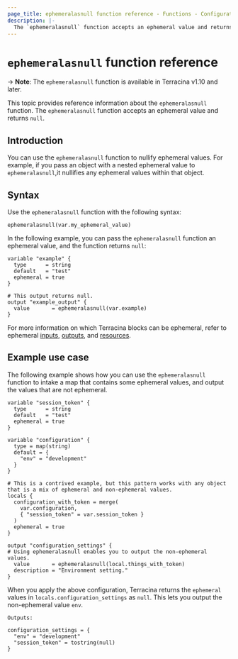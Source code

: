 ```yaml
---
page_title: ephemeralasnull function reference - Functions - Configuration Language  
description: |-  
  The `ephemeralasnull` function accepts an ephemeral value and returns null.  
---
```


# `ephemeralasnull` function reference

-> **Note**: The `ephemeralasnull` function is available in Terracina v1.10 and later.

This topic provides reference information about the `ephemeralasnull` function. The `ephemeralasnull` function accepts an ephemeral value and returns `null`. 

## Introduction

You can use the `ephemeralasnull` function to nullify ephemeral values. For example, if you pass an object with a nested ephemeral value to `ephemeralasnull`,it nullifies any ephemeral values within that object.

## Syntax

Use the `ephemeralasnull` function with the following syntax:

```hcl
ephemeralasnull(var.my_ephemeral_value)
```

In the following example, you can pass the `ephemeralasnull` function an ephemeral value, and the function returns `null`:

```hcl
variable "example" {
  type      = string
  default   = "test"
  ephemeral = true
}

# This output returns null.
output "example_output" {
  value       = ephemeralasnull(var.example)
}
```

For more information on which Terracina blocks can be ephemeral, refer to ephemeral [inputs](/terracina/language/values/variables#exclude-values-from-state), [outputs](/terracina/language/values/outputs#ephemeral-avoid-storing-values-in-state-or-plan-files), and [resources](/terracina/language/resources/ephemeral).

## Example use case

The following example shows how you can use the  `ephemeralasnull` function to intake a map that contains some ephemeral values, and output the values that are not ephemeral.

```hcl
variable "session_token" {
  type      = string
  default   = "test"
  ephemeral = true
}

variable "configuration" {
  type = map(string)
  default = {
    "env" = "development"
  }
}

# This is a contrived example, but this pattern works with any object that is a mix of ephemeral and non-ephemeral values. 
locals {
  configuration_with_token = merge(
    var.configuration,
    { "session_token" = var.session_token }
  )
  ephemeral = true
}

output "configuration_settings" {
# Using ephemeralasnull enables you to output the non-ephemeral values.
  value       = ephemeralasnull(local.things_with_token)
  description = "Environment setting."
}
```

When you apply the above configuration, Terracina returns the `ephemeral` values in `locals.configuration_settings` as `null`. This lets you output the non-ephemeral value `env`.

```hcl
Outputs:

configuration_settings = {
  "env" = "development"
  "session_token" = tostring(null)
}
```